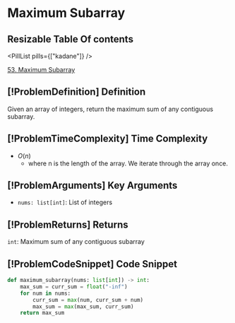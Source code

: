 # Maximum Subarray

## Resizable Table Of contents

<DifficultyBadge difficulty="medium" />

<PillList pills={["kadane"]} />

[53. Maximum Subarray](https://leetcode.com/problems/maximum-subarray)

## [!ProblemDefinition] Definition

Given an array of integers, return the maximum sum of any contiguous subarray.

## [!ProblemTimeComplexity] Time Complexity

- $O(n)$
    - where n is the length of the array. We iterate through the array once.

## [!ProblemArguments] Key Arguments

- `nums: list[int]`: List of integers

## [!ProblemReturns] Returns

`int`: Maximum sum of any contiguous subarray

## [!ProblemCodeSnippet] Code Snippet

```python meta="source=problems/53-maximum-subarray/solution.py"
def maximum_subarray(nums: list[int]) -> int:
    max_sum = curr_sum = float("-inf")
    for num in nums:
        curr_sum = max(num, curr_sum + num)
        max_sum = max(max_sum, curr_sum)
    return max_sum
```

